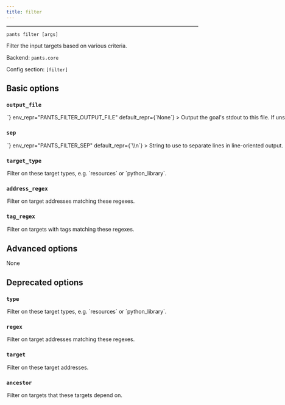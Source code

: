 ```yaml
---
title: filter
---
```



---

```
pants filter [args]
```

Filter the input targets based on various criteria.

Backend: <span className="color--primary">`pants.core`</span>

Config section: <span className="color--primary">`[filter]`</span>

<span className={styles.options}>

## Basic options

### `output_file`

<Option
  cli_repr={`--filter-output-file=<path>`}
  env_repr="PANTS_FILTER_OUTPUT_FILE"
  default_repr={`None`}
>
  Output the goal&#x27;s stdout to this file. If unspecified, outputs to stdout.
</Option>

### `sep`

<Option
  cli_repr={`--filter-sep=<separator>`}
  env_repr="PANTS_FILTER_SEP"
  default_repr={`\\n`}
>
  String to use to separate lines in line-oriented output.
</Option>

### `target_type`

<Option
  cli_repr={`--filter-target-type="[[+-]type1,type2,..., [+-]type1,type2,..., ...]"`}
  env_repr="PANTS_FILTER_TARGET_TYPE"
  default_repr={`[]`}
>
  Filter on these target types, e.g. `resources` or `python_library`.
</Option>

### `address_regex`

<Option
  cli_repr={`--filter-address-regex="[[+-]regex1,regex2,..., [+-]regex1,regex2,..., ...]"`}
  env_repr="PANTS_FILTER_ADDRESS_REGEX"
  default_repr={`[]`}
>
  Filter on target addresses matching these regexes.
</Option>

### `tag_regex`

<Option
  cli_repr={`--filter-tag-regex="[[+-]regex1,regex2,..., [+-]regex1,regex2,..., ...]"`}
  env_repr="PANTS_FILTER_TAG_REGEX"
  default_repr={`[]`}
>
  Filter on targets with tags matching these regexes.
</Option>

## Advanced options

None

## Deprecated options

### `type`

<Option
  cli_repr={`--filter-type="[[+-]type1,type2,..., [+-]type1,type2,..., ...]"`}
  env_repr="PANTS_FILTER_TYPE"
  default_repr={`[]`}
  removal_version="2.1.0.dev0"
  removal_hint={"Use `--target-type` instead of `--type`."}
>
  Filter on these target types, e.g. `resources` or `python_library`.
</Option>

### `regex`

<Option
  cli_repr={`--filter-regex="[[+-]regex1,regex2,..., [+-]regex1,regex2,..., ...]"`}
  env_repr="PANTS_FILTER_REGEX"
  default_repr={`[]`}
  removal_version="2.1.0.dev0"
  removal_hint={"Use `--address-regex` instead of `--regex`."}
>
  Filter on target addresses matching these regexes.
</Option>

### `target`

<Option
  cli_repr={`--filter-target="[[+-]spec1,spec2,..., [+-]spec1,spec2,..., ...]"`}
  env_repr="PANTS_FILTER_TARGET"
  default_repr={`[]`}
  removal_version="2.1.0.dev0"
  removal_hint={
    "`--filter-target` was removed because it is similar to `--filter-address-regex`. If you still need this feature, please message us on Slack (https://www.pantsbuild.org/docs/community)."
  }
>
  Filter on these target addresses.
</Option>

### `ancestor`

<Option
  cli_repr={`--filter-ancestor="[[+-]spec1,spec2,..., [+-]spec1,spec2,..., ...]"`}
  env_repr="PANTS_FILTER_ANCESTOR"
  default_repr={`[]`}
  removal_version="2.1.0.dev0"
  removal_hint={
    "`--filter-ancestor` was removed because it is not trivial to implement. If you still need this feature, please message us on Slack (https://www.pantsbuild.org/docs/community)."
  }
>
  Filter on targets that these targets depend on.
</Option>

</span>
